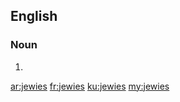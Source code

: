 ==English==

===Noun===
{{head|en}}

# {{plural of|jewie}}

[[ar:jewies]]
[[fr:jewies]]
[[ku:jewies]]
[[my:jewies]]